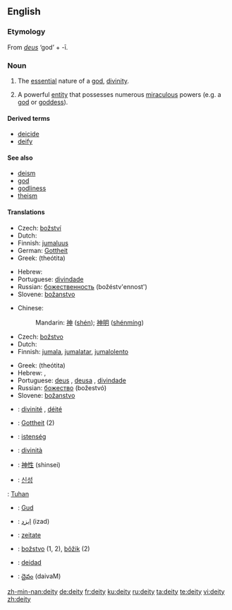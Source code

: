{{wikipedia}}
==English==

===Etymology===
From {{L.}} ''[[deus]]'' ‘god’ + -ī.

===Noun===
{{en-noun|deit|ies}}

# {{context|religion}} The [[essential]] nature of a [[god]], [[divinity]].
# {{context|religion}} A powerful [[entity]] that possesses numerous [[miraculous]] powers (e.g. a [[god]] or [[goddess]]).

{{rfex|all}}

====Derived terms====
* [[deicide]]
* [[deify]]

====See also====
* [[deism]]
* [[god]]
* [[godliness]]
* [[theism]]

====Translations====
{{trans-top|essential nature of a god, divinity}}
*Czech: [[božství]] {{n}}
*Dutch: {{t|nl|godheid|f}}
*Finnish: [[jumaluus]]
*German: [[Gottheit]] {{f}}
*Greek: {{t|el|θεότητα|f|}} (theótita)
{{trans-mid}}
*Hebrew: {{he-translation|אלוהות|elohút}} {{f}}
*Portuguese: [[divindade]] {{f}}
*Russian: [[божественность]] (božéstv'ennost') {{f}}
*Slovene: [[božanstvo]] {{n}}
{{trans-bottom}}

{{trans-top|a powerful entity that possesses numerous miraculous powers}}
*Chinese:
*:Mandarin: [[神]] ([[shén]]); [[神明]] ([[shénmíng]])
*Czech: [[božstvo]] {{n}}
*Dutch: {{t|nl|godheid|f}}
*Finnish: [[jumala]], [[jumalatar]], [[jumalolento]]
{{trans-mid}}
*Greek: {{t|el|θεότητα|f|}} (theótita)
*Hebrew: {{he-translation|אלוהים|Elohím}}, {{he-translation|אל|él}} {{m}} {{s}}
*Portuguese: [[deus]] {{m}}, [[deusa]] {{f}}, [[divindade]] {{f}}
*Russian: [[божество]] (božestvó) {{n}}
*Slovene: [[božanstvo]] {{n}}
{{trans-bottom}}

{{checktrans}}
{{trans-top|Translations to be checked}}
*{{ttbc|French}}: [[divinité]] {{f}}, [[déité]] {{f}}
*{{ttbc|German}}: [[Gottheit]] {{f}} (2)
*{{ttbc|Hungarian}}: [[istenség]]
*{{ttbc|Italian}}: [[divinità]] {{f}}
*{{ttbc|Japanese}}: [[神性]] (shinsei)
*{{ttbc|Korean}}: [[신성]]
{{trans-mid}}
{{ttbc|Malay}}: [[Tuhan]]
*{{ttbc|Norwegian}}: [[Gud]]
*{{ttbc|Persian}}: [[ایزد]] (izad)
*{{ttbc|Romanian}}: [[zeitate]] {{f}}
*{{ttbc|Slovak}}: [[božstvo]] {{n}} (1, 2), [[bôžik]] {{m}} (2)
*{{ttbc|Spanish}}: [[deidad]] {{f}}
*{{ttbc|Telugu}}: [[దైవం]] (daivaM)
{{trans-bottom}}

[[zh-min-nan:deity]]
[[de:deity]]
[[fr:deity]]
[[ku:deity]]
[[ru:deity]]
[[ta:deity]]
[[te:deity]]
[[vi:deity]]
[[zh:deity]]